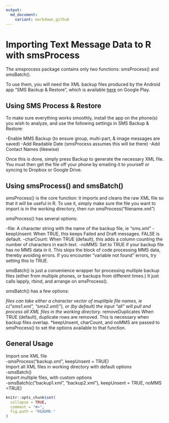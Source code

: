 ```yaml
---
output:
  md_document:
    variant: markdown_github
---
```


<!-- README.md is generated from README.Rmd. Please edit that file -->


Importing Text Message Data to R with smsProcess
====================

The smsprocess package contains only two functions: smsProcess() and smsBatch().

To use them, you will need the XML backup files produced by the Android app
"SMS Backup & Restore", which is available  [here](https://play.google.com/store/apps/details?id=com.riteshsahu.SMSBackupRestore)
on Google Play. 

Using SMS Process & Restore
---------------------

To make sure everything works smoothly, install the app on the phone(s) you wish 
to analyze, and use the following settings in SMS Backup & Restore:

  -Enable MMS Backup (to ensure group, multi-part, & image messages are saved)
  -Add Readable Date (smsProcess assumes this will be there)
  -Add Contact Names (likewise)

Once this is done, simply press Backup to generate the necessary XML file. You
must then get the file off your phone by emailing it to yourself or syncing to
Dropbox or Google Drive.

Using smsProcess() and smsBatch()
---------------------
smsProcess() is the core function: it imports and cleans the raw XML file
so that it will be useful in R. To use it, simply make sure the file you want
to import is in the working directory, then run smsProcess("filename.xml")

smsProcess() has several options:

  -file: A character string with the name of the backup file, ie "sms.xml"
  -keepUnsent: When TRUE, this keeps Failed and Draft messages. FALSE is default.
  -charCount: When TRUE (default), this adds a column counting the number of 
  characters in each text.
  -noMMS: Set to TRUE if your backup file has no MMS data in it. This skips
  the block of code processing MMS data, thereby avoiding errors. If you 
  encounter "variable not found" errors, try setting this to TRUE.

smsBatch() is just a convenience wrapper for processing multiple backup files
(either from multiple phones, or backups from different times.) It just calls
lapply, rbind, and arrange on smsProcess().

smsBatch() has a few options:

  *files can take either a character vector of muplitple file names, ie
  c("sms1.xml", "sms2.xml)"), or (by default) the input "all" will pull and
  process all XML files in the working directory.
  *removeDuplicates When TRUE (default), duplicate rows are removed. This is
  necessary when backup files overlap.
  *keepUnsent, charCount, and noMMS are passed to smsProcess() to set the
  options available to that function.
  
General Usage
---------------------
Import one XML file  
  -smsProcess("backup.xml", keepUnsent = TRUE)  
Import all XML files in working directory with default options  
  -smsBatch()  
Import multiple files, with custom options  
  -smsBatch(c("backup1.xml", "backup2.xml"), keepUnsent = TRUE, noMMS =TRUE)  


```r
knitr::opts_chunk$set(
  collapse = TRUE,
  comment = "#>",
  fig.path = "README-"
)
```
